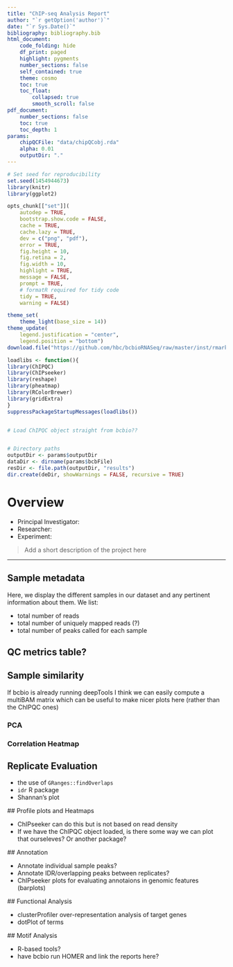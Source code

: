 ```yaml
---
title: "ChIP-seq Analysis Report"
author: "`r getOption('author')`"
date: "`r Sys.Date()`"
bibliography: bibliography.bib
html_document:
    code_folding: hide
    df_print: paged
    highlight: pygments
    number_sections: false
    self_contained: true
    theme: cosmo
    toc: true
    toc_float:
        collapsed: true
        smooth_scroll: false
pdf_document:
    number_sections: false
    toc: true
    toc_depth: 1
params:
    chipQCFile: "data/chipQCobj.rda"
    alpha: 0.01
    outputDir: "."
---
```


```r
# Set seed for reproducibility
set.seed(1454944673)
library(knitr)
library(ggplot2)

opts_chunk[["set"]](
    autodep = TRUE,
    bootstrap.show.code = FALSE,
    cache = TRUE,
    cache.lazy = TRUE,
    dev = c("png", "pdf"),
    error = TRUE,
    fig.height = 10,
    fig.retina = 2,
    fig.width = 10,
    highlight = TRUE,
    message = FALSE,
    prompt = TRUE,
    # formatR required for tidy code
    tidy = TRUE,
    warning = FALSE)

theme_set(
    theme_light(base_size = 14))
theme_update(
    legend.justification = "center",
    legend.position = "bottom")
download.file("https://github.com/hbc/bcbioRNASeq/raw/master/inst/rmarkdown/shared/bibliography.bib", "bibliography.bib")
```

```r

loadlibs <- function(){
library(ChIPQC)
library(ChIPseeker)
library(reshape)
library(pheatmap)
library(RColorBrewer)
library(gridExtra)
}
suppressPackageStartupMessages(loadlibs())


# Load ChIPQC object straight from bcbio??


# Directory paths
outputDir <- params$outputDir
dataDir <- dirname(params$bcbFile)
resDir <- file.path(outputDir, "results")
dir.create(deDir, showWarnings = FALSE, recursive = TRUE)
```

# Overview

- Principal Investigator: 
- Researcher:
- Experiment: 

> Add a short description of the project here

* * *

## Sample metadata

Here, we display the different samples in our dataset and any pertinent information about them. We list:

- total number of reads
- total number of uniquely mapped reads (?) 
- total number of peaks called for each sample


## QC metrics table?

## Sample similarity {.tabset}
If bcbio is already running deepTools I think we can easily compute a multiBAM matrix which can be useful to make nicer plots here (rather than the ChIPQC ones)


### PCA

### Correlation Heatmap


## Replicate Evaluation 
 - the use of `GRanges::findOverlaps`
 - `idr` R package
 - Shannan's plot
 
 ## Profile plots and Heatmaps
 
 - ChIPseeker can do this but is not based on read density
 - If we have the ChIPQC object loaded, is there some way we can plot that ourseleves? Or another package?
 
 ## Annotation
 
 - Annotate individual sample peaks?
 - Annotate IDR/overlapping peaks between replicates?
 - ChIPseeker plots for evaluating annotaions in genomic features (barplots)
 
 ## Functional Analysis
 
 - clusterProfiler over-representation analysis of target genes
 - dotPlot of terms
 
 ## Motif Analysis
 
 - R-based tools?
 - have bcbio run HOMER and link the reports here? 


